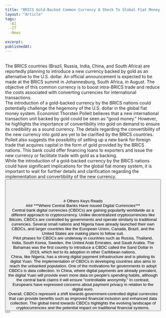 ```yaml
---
title: "BRICS Gold-Backed Common Currency A Shock To Global Fiat Money System"
layout: "Article"
tags:
  -AI 
  -IT
  -News
 
excerpt:
publishedAt:
---
```

<br/>
The BRICS countries (Brazil, Russia, India, China, and South Africa) are reportedly planning to introduce a new currency backed by gold as an alternative to the U.S. dollar. An official announcement is expected to be made at the BRICS summit in Johannesburg, South Africa, in August. The objective of this common currency is to boost intra-BRICS trade and reduce the costs associated with converting currencies for international transactions.
<br/>
The introduction of a gold-backed currency by the BRICS nations could potentially challenge the hegemony of the U.S. dollar in the global fiat money system. Economist Thorsten Polleit believes that a new international transaction unit backed by gold could be seen as "good money." However, he highlights the importance of convertibility into gold on demand to ensure its credibility as a sound currency. The details regarding the convertibility of the new currency into gold are yet to be clarified by the BRICS countries.
<br/>
Polleit also suggests the possibility of setting up a new bank for foreign trade that acquires capital in the form of gold provided by the BRICS nations. This bank could offer financing loans to exporters and issue the new currency or facilitate trade with gold as a backing.
<br/>
While the introduction of a gold-backed currency by the BRICS nations could have significant implications for the global fiat money system, it is important to wait for further details and clarification regarding the implementation and convertibility of the new currency.
<br/>
<Button
  address="https://www.msn.com/en-us/money/markets/brics-gold-backed-common-currency-a-shock-to-global-fiat-money-system-says-economist-as-russia-confirms-launch-in-august/ar-AA1dAIOK"
  text="Source"
/>
<br/>
<br/>
<br/>
<br/>
# Others Keys Reads
<br/>
### ***Where Central Banks Have Issued Digital Currencies***
<br/>
Central bank digital currencies (CBDCs) are gaining popularity worldwide as a different approach to cryptocurrency. Unlike decentralized cryptocurrencies like Bitcoin, CBDCs are controlled by governments and operate similarly to traditional currencies. Several small nations and Nigeria have already launched their own CBDCs, and larger countries like the European Union, Canada, Brazil, and the United States are making plans to follow suit.
<br/>
<Image src="/CBDC.jpeg" alt="" width={600} height={500} />
<br />
Pilot phases for CBDCs are underway in countries such as Russia, Thailand, India, South Korea, Sweden, the United Arab Emirates, and Saudi Arabia. The Bahamas was the first country to introduce a CBDC called the Sand Dollar in 2019, which led to its adoption in other Caribbean nations.
<br/>
China, like Nigeria, has a strong digital payment infrastructure and is piloting its digital Yuan. The implementation of CBDCs in developing countries also aims to reach the unbanked population. One of the motivations for governments to adopt CBDCs is data collection. In China, where digital payments are already prevalent, the digital Yuan will provide even more data on people's spending habits, although the central bank claims it will ensure "controllable anonymity." In contrast, Europeans have expressed concerns about payment privacy in relation to the digital euro.
<br/>
Overall, CBDCs represent a shift towards government-controlled digital currencies that can provide benefits such as improved financial inclusion and enhanced data collection. The global trend towards CBDCs highlights the evolving landscape of cryptocurrencies and the potential impact on traditional financial systems.
<br/>
<Button
  address="https://www.statista.com/chart/24571/central-bank-digital-currencies-around-the-world/"
  text="Source"
/>
